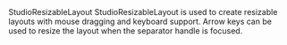 
<Meta of={StudioResizableLayoutStories} />

<Heading level={1} size='small'>
  StudioResizableLayout
</Heading>
<Paragraph>
  StudioResizableLayout is used to create resizable layouts with mouse dragging and keyboard
  support. Arrow keys can be used to resize the layout when the separator handle is focused.
</Paragraph>

<Canvas of={StudioResizableLayoutStories.Preview} />
